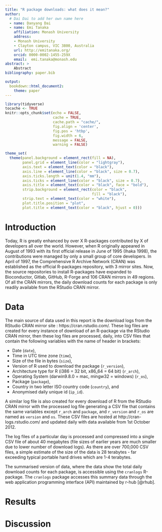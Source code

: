 ```yaml
---
title: "R package downloads: what does it mean?"
author:
  # Dai Dai to add her own name here
  - name: Danyang Dai
  - name: Emi Tanaka
    affiliation: Monash University
    address:
    - Monash University
    - Clayton campus, VIC 3800, Australia
    url: http://emitanaka.org/
    orcid: 0000-0002-1455-259X
    email:  emi.tanaka@monash.edu
abstract: >
    Abstract
bibliography: paper.bib

output: 
  bookdown::html_document2:
    theme: paper
---
```


```r
library(tidyverse)
tocache <- TRUE
knitr::opts_chunk$set(echo = FALSE, 
                      cache = TRUE,
                      cache.path = "cache/",
                      fig.align = 'center', 
                      fig.pos = 'htbp', 
                      fig.width = 6,
                      message = FALSE,
                      warning = FALSE)

theme_set(
  theme(panel.background = element_rect(fill = NA),
        panel.grid = element_line(color = "lightgray"),
        axis.text = element_text(color = "black"),
        axis.line = element_line(color = "black", size = 0.7),
        axis.ticks.length = unit(1.4, "mm"),
        axis.ticks = element_line(color = "black", size = 0.7),
        axis.title = element_text(color = "black", face = "bold"),
        strip.background = element_rect(color = "black",
                                        fill = "black"),
        strip.text = element_text(color = "white"),
        plot.title.position = "plot",
        plot.title = element_text(color = "black", hjust = 0)))
```

# Introduction

Today, R is greatly enhanced by over X R-packages contributed by X of developers all over the world. However, when R originally appeared in August of 1993 with its first official release in June of 1995 (Ihaka 1998), the contributions were managed by only a small group of core developers. In April of 1997, the Comprehensive R Archive Network (CRAN) was established as the official R-packages repository, with 3 mirror sites. Now, the source repositories to install R-packages have expanded to Bioconductor, Gitlab, GitHub, R-Forge and 106 CRAN mirrors in 49 regions. Of all the CRAN mirrors, the daily download counts for each package is only readily available from the RStudio CRAN mirror. 

# Data

The main source of data used in this report is the download logs from the RStudio CRAN mirror site : https://cran.rstudio.com/. These log files are created for every instance of download of an R-package via the RStudio CRAN mirror, then these log files are processed, daily, into CSV files that contain the following variables with the name of header in brackets:

* Date (`date`),
* Time in UTC time zone (`time`),
* Size of the file in bytes  (`size`),
* Version of R used to download the package (`r_version`),
* Architecture type for R (i386 = 32 bit, x86_64 = 64 bit) (`r_arch`),
* Operating System (darwin9.8.0 = mac, mingw32 = windows) (`r_os`),
* Package (`package`),
* Country in two letter ISO country code (`country`), and
* Anonymised daily unique id (`ip_id`).

A similar log file is also created for every download of R from the RStudio CRAN mirror with the processed log file generating a CSV file that contains the same variables except `r_arch` and `package`, and `r_version` and `r_os` are named as `version` and `os`. These CSV files are hosted at http://cran-logs.rstudio.com/ and updated daily with data available from 1st October 2012. 

The log files of a particular day is processed and compressed into a single CSV file of about 40 megabytes (file sizes of earlier years are much smaller due to lower number of download logs). As there are over 700,000 CSV files, a simple estimate of the size of the data is 28 terabytes - far exceeding typical portable hard drives which are 1-4 terabytes. 

The summarised version of data, where the data show the total daily download counts for each package, is accessible using the `cranlogs` R-package. The `cranlogs` package accesses this summary data through the web application programming interface (API) maintained by r-hub [@rhub].


# Results

# Discussion